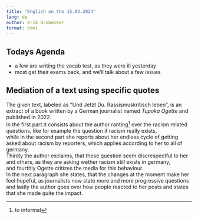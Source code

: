 ```yaml
---
title: "English on the 15.03.2024"
lang: de
author: Erik Grobecker
format: html
---
```


## Todays Agenda

-   a few are writing the vocab test, as they were ill yesterday
-   most get their exams back, and we'll talk about a few issues

## Mediation of a text using specific quotes

The given text, labeled as "Und Jetzt Du. Rassismuskritisch leben", is an extract of a book written by a German journalist named *Tupoka Ogette* and published in 2022.\
In the first part it consists about the author ranting[^1] over the racism related questions, like for example the question if racism really exists,\
while in the second part she reports about her endless cycle of getting asked about racism by reporters, which applies according to her to all of germany.\
Thirdly the author exclaims, that these question seem discrespectful to her and others, as they are asking wether racism still exists in germany,\
and fourthly Ogette critizes the media for this behaviour.\
In the next paragraph she states, that the changes at the moment make her feel hopeful, as journalists now state more and more progressive questions\
and lastly the author goes over how people reacted to her posts and states that she made quite the impact.

[^1]: to informal
